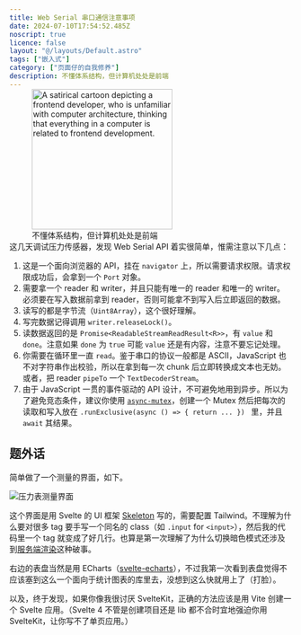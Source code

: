 ```yaml
---
title: Web Serial 串口通信注意事项
date: 2024-07-10T17:54:52.485Z
noscript: true
licence: false
layout: "@/layouts/Default.astro"
tags: ["嵌入式"]
category: ["页面仔的自我修养"]
description: 不懂体系结构，但计算机处处是前端
---
```



<aside class="lg:float-end lg:ms-4" style="margin-block-start: -1em; margin-block-end: -1em;">
<figure class="lg:inline-block">
  <img
    src="/aigc/fe-architecture.webp"
    alt="A satirical cartoon depicting a frontend developer, who is unfamiliar with computer architecture, thinking that everything in a computer is related to frontend development."
    width="250px"
    height="250px"
  />
  <figcaption>不懂体系结构，但计算机处处是前端</figcaption>
</figure>
</aside>


<div class="flex tweet" data-tweet-id="1809085263110365233">
<Tweet id="1809085263110365233" />
</div>

这几天调试压力传感器，发现 Web Serial API 着实很简单，惟需注意以下几点：

1. 这是一个面向浏览器的 API，挂在 `navigator` 上，所以需要请求权限。请求权限成功后，会拿到一个 `Port` 对象。
2. 需要拿一个 reader 和 writer，并且只能有唯一的 reader 和唯一的 writer。必须要在写入数据前拿到 reader，否则可能拿不到写入后立即返回的数据。
3. 读写的都是字节流（`Uint8Array`），这个很好理解。
4. 写完数据记得调用 `writer.releaseLock()`。
5. 读数据返回的是 `Promise<ReadableStreamReadResult<R>>`，有 `value` 和 `done`。注意如果 `done` 为 `true` 可能 `value` 还是有内容，注意不要忘记处理。
6. 你需要在循环里一直 `read`。鉴于串口的协议一般都是 ASCII，JavaScript 也不对字符串作出校验，所以在拿到每一次 chunk 后立即转换成文本也无妨。或者，把 reader `pipeTo` 一个 `TextDecoderStream`。
7. 由于 JavaScript 一贯的事件驱动的 API 设计，不可避免地用到异步。所以为了避免竞态条件，建议你使用 [`async-mutex`](https://www.npmjs.com/package/async-mutex)，创建一个 Mutex 然后把每次的读取和写入放在 `.runExclusive(async () => { return ... }) ` 里，并且 `await` 其结果。

## 题外话

简单做了一个测量的界面，如下。

![压力表测量界面](./pressure-gauge.png)


这个界面是用 Svelte 的 UI 框架 [Skeleton](https://www.skeleton.dev/) 写的，需要配置 Tailwind。不理解为什么要对很多 tag 要手写一个同名的 class（如 `.input` for `<input>`），然后我的代码里一个 tag 就变成了好几行。也算是第一次理解了为什么切换暗色模式还涉及到[服务端渲染](/ssr-alignment-chart)这种破事。

右边的表盘当然是用 ECharts（[svelte-echarts](https://github.com/bherbruck/svelte-echarts)），不过我第一次看到表盘觉得不应该塞到这么一个面向于统计图表的库里去，没想到这么快就用上了（打脸）。

以及，终于发现，如果你像我很讨厌 SvelteKit，正确的方法应该是用 Vite 创建一个 Svelte 应用。（Svelte 4 不管是创建项目还是 lib 都不合时宜地强迫你用 SvelteKit，让你写不了单页应用。）
